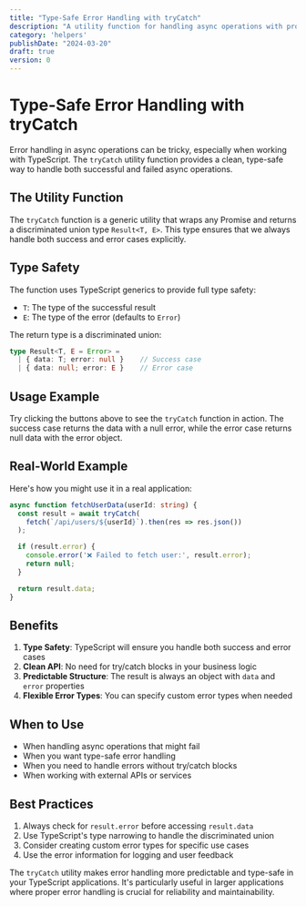 ```yaml
---
title: "Type-Safe Error Handling with tryCatch"
description: "A utility function for handling async operations with proper TypeScript types and error handling"
category: 'helpers'
publishDate: "2024-03-20"
draft: true
version: 0
---
```



# Type-Safe Error Handling with tryCatch

Error handling in async operations can be tricky, especially when working with TypeScript. The `tryCatch` utility function provides a clean, type-safe way to handle both successful and failed async operations.

## The Utility Function

<CodeSnippet file="trycatch/tryCatch.ts" />

The `tryCatch` function is a generic utility that wraps any Promise and returns a discriminated union type `Result<T, E>`. This type ensures that we always handle both success and error cases explicitly.

## Type Safety

The function uses TypeScript generics to provide full type safety:

- `T`: The type of the successful result
- `E`: The type of the error (defaults to `Error`)

The return type is a discriminated union:
```typescript
type Result<T, E = Error> = 
  | { data: T; error: null }    // Success case
  | { data: null; error: E }    // Error case
```

## Usage Example

<Example component="try-catch-example" namedExport="tryCatchExample" />

Try clicking the buttons above to see the `tryCatch` function in action. The success case returns the data with a null error, while the error case returns null data with the error object.

## Real-World Example

Here's how you might use it in a real application:

```typescript
async function fetchUserData(userId: string) {
  const result = await tryCatch(
    fetch(`/api/users/${userId}`).then(res => res.json())
  );

  if (result.error) {
    console.error('❌ Failed to fetch user:', result.error);
    return null;
  }

  return result.data;
}
```

## Benefits

1. **Type Safety**: TypeScript will ensure you handle both success and error cases
2. **Clean API**: No need for try/catch blocks in your business logic
3. **Predictable Structure**: The result is always an object with `data` and `error` properties
4. **Flexible Error Types**: You can specify custom error types when needed

## When to Use

- When handling async operations that might fail
- When you want type-safe error handling
- When you need to handle errors without try/catch blocks
- When working with external APIs or services

## Best Practices

1. Always check for `result.error` before accessing `result.data`
2. Use TypeScript's type narrowing to handle the discriminated union
3. Consider creating custom error types for specific use cases
4. Use the error information for logging and user feedback

The `tryCatch` utility makes error handling more predictable and type-safe in your TypeScript applications. It's particularly useful in larger applications where proper error handling is crucial for reliability and maintainability. 